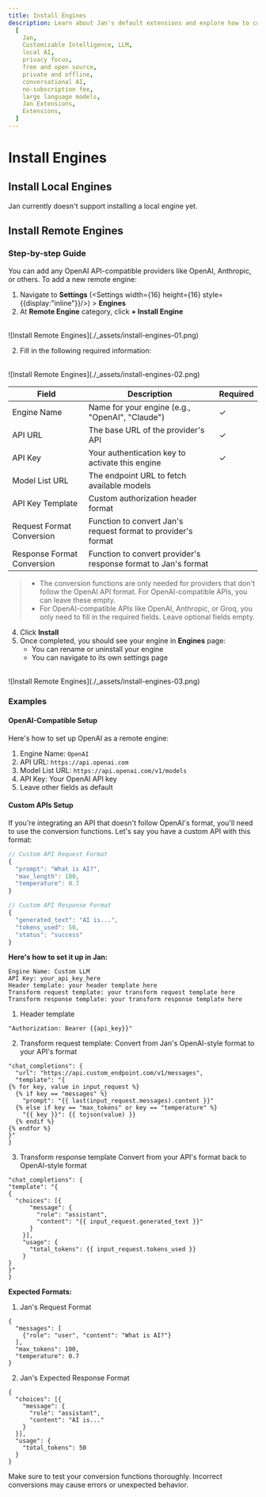 ```yaml
---
title: Install Engines
description: Learn about Jan's default extensions and explore how to configure them.
  [
    Jan,
    Customizable Intelligence, LLM,
    local AI,
    privacy focus,
    free and open source,
    private and offline,
    conversational AI,
    no-subscription fee,
    large language models,
    Jan Extensions,
    Extensions,
  ]
---
```



# Install Engines

## Install Local Engines
Jan currently doesn't support installing a local engine yet.

## Install Remote Engines

### Step-by-step Guide
You can add any OpenAI API-compatible providers like OpenAI, Anthropic, or others.
To add a new remote engine:

1. Navigate to **Settings** (<Settings width={16} height={16} style={{display:"inline"}}/>) > **Engines**
1. At **Remote Engine** category, click **+ Install Engine** 

<br/>
![Install Remote Engines](./_assets/install-engines-01.png)
<br/>

2. Fill in the following required information:

<br/>
![Install Remote Engines](./_assets/install-engines-02.png)
<br/>

| Field | Description | Required |
|-------|-------------|----------|
| Engine Name | Name for your engine (e.g., "OpenAI", "Claude") | ✓ |
| API URL | The base URL of the provider's API | ✓ |
| API Key | Your authentication key to activate this engine | ✓ |
| Model List URL | The endpoint URL to fetch available models |
| API Key Template | Custom authorization header format | |
| Request Format Conversion | Function to convert Jan's request format to provider's format | |
| Response Format Conversion | Function to convert provider's response format to Jan's format | |


> - The conversion functions are only needed for providers that don't follow the OpenAI API format. For OpenAI-compatible APIs, you can leave these empty.
> - For OpenAI-compatible APIs like OpenAI, Anthropic, or Groq, you only need to fill in the required fields. Leave optional fields empty.

4. Click **Install** 
5. Once completed, you should see your engine in **Engines** page:
    - You can rename or uninstall your engine
    - You can navigate to its own settings page

<br/>
![Install Remote Engines](./_assets/install-engines-03.png)
<br/>

### Examples
#### OpenAI-Compatible Setup
Here's how to set up OpenAI as a remote engine:

1. Engine Name: `OpenAI`
2. API URL: `https://api.openai.com`
3. Model List URL: `https://api.openai.com/v1/models`
4. API Key: Your OpenAI API key
5. Leave other fields as default


#### Custom APIs Setup
If you're integrating an API that doesn't follow OpenAI's format, you'll need to use the conversion functions. 
Let's say you have a custom API with this format:

```javascript
// Custom API Request Format
{
  "prompt": "What is AI?",
  "max_length": 100,
  "temperature": 0.7
}

// Custom API Response Format
{
  "generated_text": "AI is...",
  "tokens_used": 50,
  "status": "success"
}
```

**Here's how to set it up in Jan:**
```
Engine Name: Custom LLM
API Key: your_api_key_here
Header template: your header template here
Transform request template: your transform request template here
Transform response template: your transform response template here
```

1. Header template
```
"Authorization: Bearer {{api_key}}"
```
2. Transform request template:
Convert from Jan's OpenAI-style format to your API's format
```
"chat_completions": {
  "url": "https://api.custom_endpoint.com/v1/messages",
  "template": "{
{% for key, value in input_request %}
  {% if key == "messages" %} 
    "prompt": "{{ last(input_request.messages).content }}"
  {% else if key == "max_tokens" or key == "temperature" %}
    "{{ key }}": {{ tojson(value) }}  
  {% endif %}
{% endfor %}
}"
}
```


3. Transform response template
Convert from your API's format back to OpenAI-style format
```
"chat_completions": {
"template": "{
{
  "choices": [{
      "message": {
        "role": "assistant",
        "content": "{{ input_request.generated_text }}"
      }
    }],
    "usage": {
      "total_tokens": {{ input_request.tokens_used }}
    }
}
}"
}
```



**Expected Formats:**

1. Jan's Request Format
```
{
  "messages": [
    {"role": "user", "content": "What is AI?"}
  ],
  "max_tokens": 100,
  "temperature": 0.7
}
```

2. Jan's Expected Response Format
```
{
  "choices": [{
    "message": {
      "role": "assistant",
      "content": "AI is..."
    }
  }],
  "usage": {
    "total_tokens": 50
  }
}
```

<Callout type="warning">
Make sure to test your conversion functions thoroughly. Incorrect conversions may cause errors or unexpected behavior.
</Callout>










